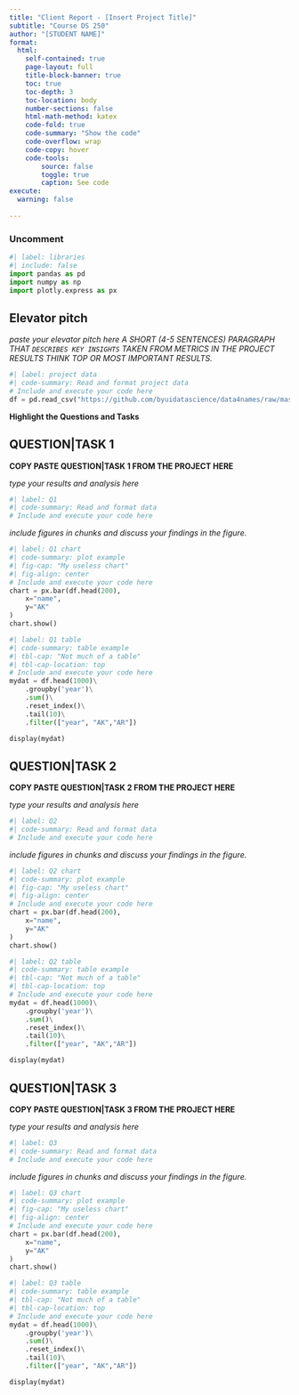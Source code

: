 ```yaml
---
title: "Client Report - [Insert Project Title]"
subtitle: "Course DS 250"
author: "[STUDENT NAME]"
format:
  html:
    self-contained: true
    page-layout: full
    title-block-banner: true
    toc: true
    toc-depth: 3
    toc-location: body
    number-sections: false
    html-math-method: katex
    code-fold: true
    code-summary: "Show the code"
    code-overflow: wrap
    code-copy: hover
    code-tools:
        source: false
        toggle: true
        caption: See code
execute: 
  warning: false
    
---
```

### Uncomment
```python
#| label: libraries
#| include: false
import pandas as pd
import numpy as np
import plotly.express as px
```


## Elevator pitch

_paste your elevator pitch here_
_A SHORT (4-5 SENTENCES) PARAGRAPH THAT `DESCRIBES KEY INSIGHTS` TAKEN FROM METRICS IN THE PROJECT RESULTS THINK TOP OR MOST IMPORTANT RESULTS._

```python
#| label: project data
#| code-summary: Read and format project data
# Include and execute your code here
df = pd.read_csv("https://github.com/byuidatascience/data4names/raw/master/data-raw/names_year/names_year.csv")
```

__Highlight the Questions and Tasks__

## QUESTION|TASK 1

__COPY PASTE QUESTION|TASK 1 FROM THE PROJECT HERE__

_type your results and analysis here_

```python
#| label: Q1
#| code-summary: Read and format data
# Include and execute your code here


```

_include figures in chunks and discuss your findings in the figure._

```python
#| label: Q1 chart
#| code-summary: plot example
#| fig-cap: "My useless chart"
#| fig-align: center
# Include and execute your code here
chart = px.bar(df.head(200),
    x="name", 
    y="AK"
)
chart.show()
```


```python
#| label: Q1 table
#| code-summary: table example
#| tbl-cap: "Not much of a table"
#| tbl-cap-location: top
# Include and execute your code here
mydat = df.head(1000)\
    .groupby('year')\
    .sum()\
    .reset_index()\
    .tail(10)\
    .filter(["year", "AK","AR"])

display(mydat)

```


## QUESTION|TASK 2

__COPY PASTE QUESTION|TASK 2 FROM THE PROJECT HERE__

_type your results and analysis here_

```python
#| label: Q2
#| code-summary: Read and format data
# Include and execute your code here


```

_include figures in chunks and discuss your findings in the figure._

```python
#| label: Q2 chart
#| code-summary: plot example
#| fig-cap: "My useless chart"
#| fig-align: center
# Include and execute your code here
chart = px.bar(df.head(200),
    x="name", 
    y="AK"
)
chart.show()
```


```python
#| label: Q2 table
#| code-summary: table example
#| tbl-cap: "Not much of a table"
#| tbl-cap-location: top
# Include and execute your code here
mydat = df.head(1000)\
    .groupby('year')\
    .sum()\
    .reset_index()\
    .tail(10)\
    .filter(["year", "AK","AR"])

display(mydat)

```


## QUESTION|TASK 3

__COPY PASTE QUESTION|TASK 3 FROM THE PROJECT HERE__

_type your results and analysis here_

```python
#| label: Q3
#| code-summary: Read and format data
# Include and execute your code here


```

_include figures in chunks and discuss your findings in the figure._

```python
#| label: Q3 chart
#| code-summary: plot example
#| fig-cap: "My useless chart"
#| fig-align: center
# Include and execute your code here
chart = px.bar(df.head(200),
    x="name", 
    y="AK"
)
chart.show()
```


```python
#| label: Q3 table
#| code-summary: table example
#| tbl-cap: "Not much of a table"
#| tbl-cap-location: top
# Include and execute your code here
mydat = df.head(1000)\
    .groupby('year')\
    .sum()\
    .reset_index()\
    .tail(10)\
    .filter(["year", "AK","AR"])

display(mydat)

```
